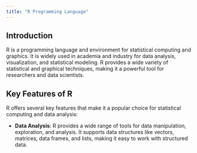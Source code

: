 ```yaml
---
title: "R Programming Language"
---
```


## Introduction

R is a programming language and environment for statistical computing and graphics. It is widely used in academia and industry for data analysis, visualization, and statistical modeling. R provides a wide variety of statistical and graphical techniques, making it a powerful tool for researchers and data scientists.

## Key Features of R

R offers several key features that make it a popular choice for statistical computing and data analysis:

- **Data Analysis**: R provides a wide range of tools for data manipulation, exploration, and analysis. It supports data structures like vectors, matrices, data frames, and lists, making it easy to work with structured data.